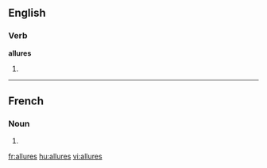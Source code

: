 ==English==

===Verb===
'''allures'''

# {{third-person singular of|[[allure]]}}

----

==French==

===Noun===
{{infl|fr|plural}} {{f|p}}

# {{plural of|allure|lang=French}}

[[fr:allures]]
[[hu:allures]]
[[vi:allures]]